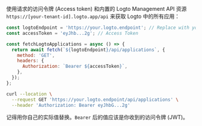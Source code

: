 
使用请求的访问令牌 (Access token) 和内置的 Logto Management API 资源 `https://[your-tenant-id].logto.app/api` 来获取 Logto 中的所有应用：

<Tabs>
<TabItem value="Node.js" label="Node.js">

```js
const logtoEndpoint = 'https://your.logto.endpoint'; // Replace with your Logto endpoint
const accessToken = 'eyJhb...2g'; // Access Token

const fetchLogtoApplications = async () => {
  return await fetch(`${logtoEndpoint}/api/applications`, {
    method: 'GET',
    headers: {
      Authorization: `Bearer ${accessToken}`,
    },
  });
};
```

</TabItem>

<TabItem value="cURL" label="cURL">

```bash
curl --location \
  --request GET 'https://your.logto.endpoint/api/applications' \
  --header 'Authorization: Bearer eyJhbG...2g'
```

记得用你自己的实际值替换。`Bearer` 后的值应该是你收到的访问令牌 (JWT)。

</TabItem>

</Tabs>
